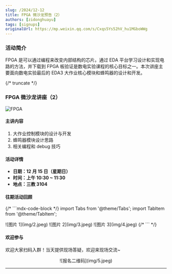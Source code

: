 ```yaml
---
slug: /2024/12-12
title: FPGA 微沙龙预告（2）
authors: [zidonghuayu]
tags: [signups]
originalUrl: https://mp.weixin.qq.com/s/Cxqs5Ys52hV_hu1MGboWWg
---
```


### 活动简介

FPGA 是可以通过编程来改变内部结构的芯片。通过 EDA 平台学习设计和实现电路的方法，并下载到 FPGA 板验证是数电实验课程的核心目标之一。本次讲座主要面向数电实验最后的 EDA3 大作业核心模块和蜂鸣器的设计和开发。

{/* truncate */}

### FPGA 微沙龙讲座（2）

![FPGA](img/1.webp)

#### 主讲内容

1. 大作业控制模块的设计与开发
2. 蜂鸣器模块设计思路
3. 相关编程和 debug 技巧

#### 活动详情

- **日期：12 月 15 日（星期日）**
- **时间：上午 10:30 ~ 11:30**
- **地点：三教 3104**

#### 往期活动回顾

{/* ```mdx-code-block */} import Tabs from '@theme/Tabs'; import TabItem from '@theme/TabItem';

<Tabs>
  <TabItem value="1" label="图片 1" default>
    ![图片 1](img/2.jpeg)
  </TabItem>
  <TabItem value="2" label="图片 2">
    ![图片 2](img/3.jpeg)
  </TabItem>
  <TabItem value="3" label="图片 3">
    ![图片 3](img/4.jpeg)
  </TabItem>
</Tabs>
{/* ``` */}

#### 欢迎参与

欢迎大家扫码入群！当天提供现场答疑，欢迎来现场交流~

<center>![报名二维码](img/5.jpeg)</center>

---
